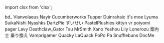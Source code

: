 ﻿import clsx from 'clsx';


<!-- Reminder that not only HTML chars have to be escaped, MDX chars also need to be (such as a space followed by an underscore). -->
<Patronelt k="5" ias="1" sp="1" >bd&#0095;</Patronelt> <Patronelt k="3" ias="1" sp="1" >Vianvolaeus</Patronelt> <Patronelt k="3" ias="1" sp="1" >Nayir</Patronelt> <Patronelt k="3" ias="1" sp="1" >Cucumberworks</Patronelt> <Patronelt k="3" ias="1" sp="1" >Tupper</Patronelt> <Patronelt k="2" ias="1" sp="1" >Duinrahaic</Patronelt> <Patronelt k="2" ias="1" sp="1" >it&#0039;s moe</Patronelt> <Patronelt k="2" ias="1" sp="1" >Lyuma</Patronelt> <Patronelt k="2" ias="1" sp="1" >SuikaNishi</Patronelt> <Patronelt k="2" ias="1" sp="1" >Nyashks</Patronelt> <Patronelt k="2" ias="1" sp="1" >DartzPie</Patronelt> <Patronelt k="2" ias="1" sp="1" >すいせい</Patronelt> <Patronelt k="2" ias="1" sp="1" >PastelPlushies</Patronelt> <Patronelt k="2" ias="1" sp="1" >kittyn vr</Patronelt> <Patronelt k="2" ias="1" sp="1" >poiyomi</Patronelt> <Patronelt k="2" ias="1" sp="1" >pager</Patronelt> <Patronelt k="2" ias="1" sp="1" >Lavy</Patronelt> <Patronelt k="2" ias="1" sp="1" >Deathclaw&#0095;Gator</Patronelt> <Patronelt k="2" ias="1" sp="1" >Tsu</Patronelt> <Patronelt k="2" ias="1" sp="1" >MrSmith</Patronelt> <Patronelt k="2" ias="1" sp="1" >Xano</Patronelt> <Patronelt k="2" ias="1" sp="1" >Yeshou</Patronelt> <Patronelt k="2" ias="1" sp="1" >Lily</Patronelt> <Patronelt k="2" ias="1" sp="1" >Lonerozu</Patronelt> <Patronelt k="2" ias="1" sp="0" >案内士 乗り換え</Patronelt> <Patronelt k="2" ias="1" sp="0" >Vamprigamer</Patronelt> <Patronelt k="2" ias="1" sp="0" >Quacky LaQuack</Patronelt> <Patronelt k="2" ias="1" sp="0" >PoPo Pa</Patronelt> <Patronelt k="2" ias="1" sp="0" >Snufflebuns</Patronelt> <Patronelt k="2" ias="1" sp="0" >DocMe</Patronelt> 